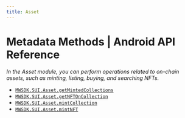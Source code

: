 ```yaml
---
title: Asset
---
```


# Metadata Methods | Android API Reference

*In the Asset module, you can perform operations related to on-chain assets, such as minting, listing, buying, and searching NFTs.*

- [`MWSDK.SUI.Asset.getMintedCollections`](/api-reference/android/sui/asset/getMintedCollections)
- [`MWSDK.SUI.Asset.getNFTOnCollection`](/api-reference/android/sui/asset/getNFTOnCollection)
- [`MWSDK.SUI.Asset.mintCollection`](/api-reference/android/sui/asset/mintCollection)
- [`MWSDK.SUI.Asset.mintNFT`](/api-reference/android/sui/asset/mintNFT)